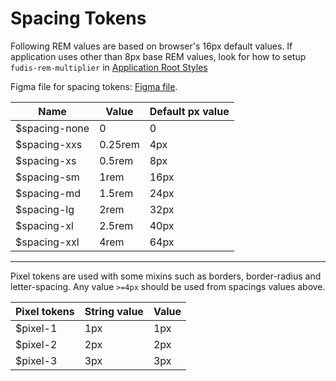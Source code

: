 
<Meta title="Foundations/Spacing" />

# Spacing Tokens

Following REM values are based on browser's 16px default values. If application uses other than 8px base REM values, look for how to setup `fudis-rem-multiplier` in [Application Root Styles](/docs/documentation-introduction-how-to-start-using-fudis--documentation&args=#5-define-applications-root-styles)

Figma file for spacing tokens: [Figma file](https://www.figma.com/file/a6G6ZD6W3tlq0qmUkdvdp1/Fudis-DS-Foundations?type=design&node-id=26-187&mode=design&t=lYhydEYCkwi6ol3D-0).

| Name          | Value   | Default px value |
| ------------- | ------- | ---------------- |
| $spacing-none | 0       | 0                |
| $spacing-xxs  | 0.25rem | 4px              |
| $spacing-xs   | 0.5rem  | 8px              |
| $spacing-sm   | 1rem    | 16px             |
| $spacing-md   | 1.5rem  | 24px             |
| $spacing-lg   | 2rem    | 32px             |
| $spacing-xl   | 2.5rem  | 40px             |
| $spacing-xxl  | 4rem    | 64px             |

<hr />

Pixel tokens are used with some mixins such as borders, border-radius and letter-spacing. Any value `>=4px` should be used from spacings values above.

| Pixel tokens | String value | Value |
| ------------ | ------------ | ----- |
| $pixel-1     | 1px          | 1px   |
| $pixel-2     | 2px          | 2px   |
| $pixel-3     | 3px          | 3px   |

